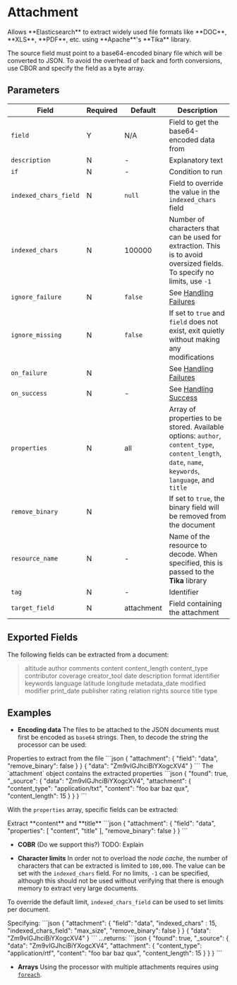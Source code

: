 # Attachment

<Synopsis>
Allows **Elasticsearch** to extract widely used file formats like **DOC**, **XLS**, **PDF**, etc. using **Apache**'s **Tika** library.
</Synopsis>

The source field must point to a base64-encoded binary file which will be converted to JSON. To avoid the overhead of back and forth conversions, use CBOR and specify the field as a byte array.

## Parameters

|Field|Required|Default|Description|
|---|---|---|---|
|`field`|Y|N/A|Field to get the base64-encoded data from|
|`description`|N|-|Explanatory text|
|`if`|N|-|Condition to run|
|`indexed_chars_field`|N|`null`|Field to override the value in the `indexed_chars` field|
|`indexed_chars`|N|100000|Number of characters that can be used for extraction. This is to avoid oversized fields. To specify no limits, use `-1`|
|`ignore_failure`|N|`false`|See [Handling Failures](../handling-failures.mdx)|
|`ignore_missing`|N|`false`|If set to `true` and `field` does not exist, exit quietly without making any modifications|
|`on_failure`|N||See [Handling Failures](../handling-failures.mdx)|
|`on_success`|N|-|See [Handling Success](../handling-success.mdx)|
|`properties`|N|all|Array of properties to be stored. Available options: `author`, `content_type`, `content_length`, `date`, `name`, `keywords`, `language`, and `title`|
|`remove_binary`|N||If set to `true`, the binary field will be removed from the document|
|`resource_name`|N|-|Name of the resource to decode. When specified, this is passed to the **Tika** library|
|`tag`|N|-|Identifier|
|`target_field`|N|attachment|Field containing the attachment|

## Exported Fields

The following fields can be extracted from a document:

> altitude author comments content content_length content_type contributor coverage creator_tool date description format identifier keywords language latitude longitude metadata_date modified modifier print_date publisher rating relation rights source title type

## Examples

* **Encoding data** The files to be attached to the JSON documents must first be encoded as `base64` strings. Then, to decode the string the processor can be used:

<Example>
	<Description>
		Properties to extract from the file
	</Description>
	<SampleCode>
		```json
         {
            "attachment": {
               "field": "data",
               "remove_binary": false
            }
         }
         {
            "data": "Zm9vIGJhciBiYXogcXV4"
         }
		```
	</SampleCode>
	<Description>
      The `attachment` object contains the extracted properties
	</Description>
	<SampleCode>
      ```json
      {
         "found": true,
         "_source": {
            "data": "Zm9vIGJhciBiYXogcXV4",
            "attachment": {
               "content_type": "application/txt",
               "content": "foo bar baz qux",
               "content_length": 15
            }
         }
      }
      ```
	</SampleCode>
</Example>

With the `properties` array, specific fields can be extracted:

<Example>
	<Description>
      Extract **content** and **title**
	</Description>
	<SampleCode>
      ```json
         {
            "attachment": {
               "field": "data",
               "properties": [ "content", "title" ],
               "remove_binary": false
            }
         }
      ```
	</SampleCode>
</Example>

* **COBR** (Do we support this?) TODO: Explain

* **Character limits** In order not to overload the _node cache_, the number of characters that can be extracted is limited to `100,000`. The value can be set with the `indexed_chars` field. For no limits, `-1` can be specified, although this should not be used without verifying that there is enough memory to extract very large documents.

To override the default limit, `indexed_chars_field` can be used to set limits per document.

<Example>
   <Description>
      Specifying:
   </Description>
   <SampleCode>
      ```json
         {
            "attachment": {
               "field": "data",
               "indexed_chars" : 15,
               "indexed_chars_field": "max_size",
               "remove_binary": false
            }
         }
         {
            "data": "Zm9vIGJhciBiYXogcXV4"
         }
      ```
   </SampleCode>
   <Description>
   ...returns:
   </Description>
   <SampleCode>
      ```json
         {
            "found": true,
            "_source": {
               "data": "Zm9vIGJhciBiYXogcXV4",
               "attachment": {
                  "content_type": "application/rtf",
                  "content": "foo bar baz qux",
                  "content_length": 15
               }
            }
         }
      ```
   </SampleCode>
</Example>

* **Arrays** Using the processor with multiple attachments requires using [`foreach`](foreach.mdx).
